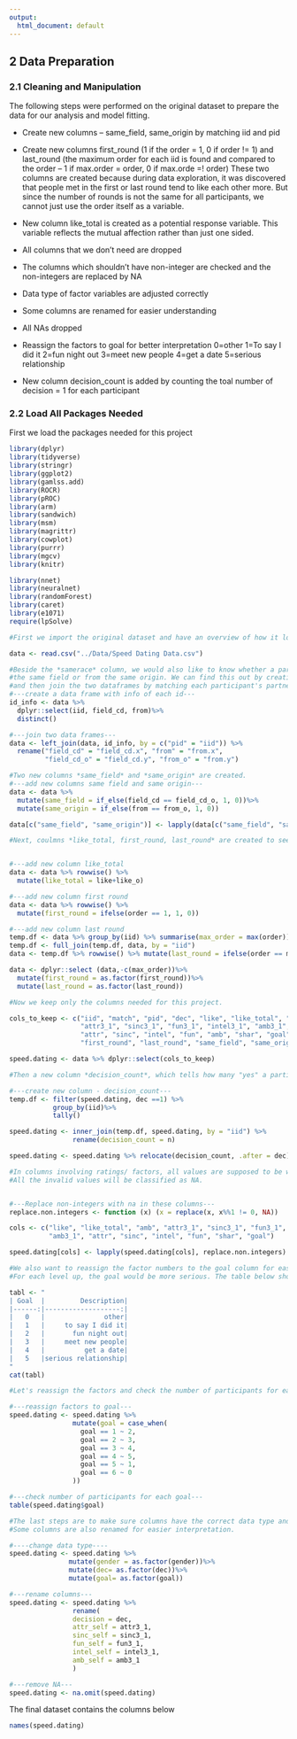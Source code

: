 ```yaml
---
output:
  html_document: default
---
```

## 2 Data Preparation

### 2.1 Cleaning and Manipulation
The following steps were performed on the original dataset to prepare the data for our analysis and model fitting. <br>

- Create new columns – same_field, same_origin by matching iid and pid 

- Create new columns first_round (1 if the order = 1, 0 if order != 1) and last_round (the maximum order for      each iid is found and compared to the order – 1 if max.order = order, 0 if max.orde =! order) 
 These two columns are created because during data exploration, it was discovered that people met in the         first or last round tend to like each other more. But since the number of rounds is not the same for all        participants, we cannot just use the order itself as a variable.

- New column like_total is created as a potential response variable. This variable reflects the mutual affection rather than just one sided.

- All columns that we don’t need are dropped 

- The columns which shouldn’t have non-integer are checked and the non-integers are replaced by NA

- Data type of factor variables are adjusted correctly

- Some columns are renamed for easier understanding 

- All NAs dropped 

- Reassign the factors to goal for better interpretation
    0=other
    1=To say I did it
    2=fun night out
    3=meet new people
    4=get a date
    5=serious relationship
    
- New column decision_count is added by counting the toal number of decision = 1 for each participant

### 2.2 Load All Packages Needed
First we load the packages needed for this project

```r
library(dplyr)
library(tidyverse)
library(stringr)
library(ggplot2)
library(gamlss.add)
library(ROCR)
library(pROC)
library(arm)
library(sandwich)
library(msm)
library(magrittr)
library(cowplot)
library(purrr)
library(mgcv)
library(knitr)
```

```r
library(nnet)
library(neuralnet)
library(randomForest)
library(caret)
library(e1071)
require(lpSolve)
```

```r
#First we import the original dataset and have an overview of how it looks like. 

data <- read.csv("../Data/Speed Dating Data.csv")
```

```r
#Beside the *samerace* column, we would also like to know whether a participant and his or her partner are in 
#the same field or from the same origin. We can find this out by creating a new dataframe which contains columns #*iid, field_cd, from*
#and then join the two dataframes by matching each participant's partner's id (pid) with the participant's id (iid) in the created dataframe.
#---create a data frame with info of each id---
id_info <- data %>% 
  dplyr::select(iid, field_cd, from)%>% 
  distinct()

#---join two data frames---
data <- left_join(data, id_info, by = c("pid" = "iid")) %>% 
  rename("field_cd" = "field_cd.x", "from" = "from.x",
         "field_cd_o" = "field_cd.y", "from_o" = "from.y")
```


```r

#Two new columns *same_field* and *same_origin* are created.
#---add new columns same field and same origin---
data <- data %>% 
  mutate(same_field = if_else(field_cd == field_cd_o, 1, 0))%>%
  mutate(same_origin = if_else(from == from_o, 1, 0))

data[c("same_field", "same_origin")] <- lapply(data[c("same_field", "same_origin")], as.factor)
```


```r
#Next, coulmns *like_total, first_round, last_round* are created to see how much two participants like each other, whether they meet in the first round or last round of the event respectively.


#---add new column like_total
data <- data %>% rowwise() %>%
  mutate(like_total = like+like_o)

#---add new column first round
data <- data %>% rowwise() %>%
  mutate(first_round = ifelse(order == 1, 1, 0))

#---add new column last round
temp.df <- data %>% group_by(iid) %>% summarise(max_order = max(order))
temp.df <- full_join(temp.df, data, by = "iid")
data <- temp.df %>% rowwise() %>% mutate(last_round = ifelse(order == max_order, 1, 0))

data <- dplyr::select (data,-c(max_order))%>%
  mutate(first_round = as.factor(first_round))%>%
  mutate(last_round = as.factor(last_round))

```

```r
#Now we keep only the columns needed for this project.

cols_to_keep <- c("iid", "match", "pid", "dec", "like", "like_total", "gender", 
                  "attr3_1", "sinc3_1", "fun3_1", "intel3_1", "amb3_1",
                  "attr", "sinc", "intel", "fun", "amb", "shar", "goal",
                  "first_round", "last_round", "same_field", "same_origin")

speed.dating <- data %>% dplyr::select(cols_to_keep)

```

```r
#Then a new column *decision_count*, which tells how many "yes" a participant has said to his/her partners, is created.

#---create new column - decision_count---
temp.df <- filter(speed.dating, dec ==1) %>% 
           group_by(iid)%>% 
           tally()

speed.dating <- inner_join(temp.df, speed.dating, by = "iid") %>%
                rename(decision_count = n)

speed.dating <- speed.dating %>% relocate(decision_count, .after = dec)

```

```r
#In columns involving ratings/ factors, all values are supposed to be whole numbers.
#All the invalid values will be classified as NA.


#---Replace non-integers with na in these columns---
replace.non.integers <- function (x) (x = replace(x, x%%1 != 0, NA))

cols <- c("like", "like_total", "amb", "attr3_1", "sinc3_1", "fun3_1", "intel3_1", 
          "amb3_1", "attr", "sinc", "intel", "fun", "shar", "goal")

speed.dating[cols] <- lapply(speed.dating[cols], replace.non.integers)

```

```r
#We also want to reassign the factor numbers to the goal column for easier interpretation. 
#For each level up, the goal would be more serious. The table below shows how the goals will be rearranged.

tabl <- " 
| Goal  |         Description| 
|------:|-------------------:|
|   0   |               other| 
|   1   |     to say I did it|
|   2   |       fun night out|
|   3   |     meet new people|
|   4   |          get a date|
|   5   |serious relationship|
"
cat(tabl)
```

```r
#Let's reassign the factors and check the number of participants for each goal.

#---reassign factors to goal---
speed.dating <- speed.dating %>%
                mutate(goal = case_when(
                  goal == 1 ~ 2,
                  goal == 2 ~ 3,
                  goal == 3 ~ 4,
                  goal == 4 ~ 5,
                  goal == 5 ~ 1,
                  goal == 6 ~ 0
                ))

#---check number of participants for each goal---
table(speed.dating$goal)

```
 
```r
#The last steps are to make sure columns have the correct data type and remove NAs. 
#Some columns are also renamed for easier interpretation.

#----change data type----
speed.dating <- speed.dating %>%
               mutate(gender = as.factor(gender))%>%
               mutate(dec= as.factor(dec))%>%
               mutate(goal= as.factor(goal))

#---rename columns---
speed.dating <- speed.dating %>% 
                rename(
                decision = dec,
                attr_self = attr3_1,
                sinc_self = sinc3_1,
                fun_self = fun3_1,
                intel_self = intel3_1,
                amb_self = amb3_1
                )

#---remove NA---
speed.dating <- na.omit(speed.dating)

```

The final dataset contains the columns below

```r
names(speed.dating)

```